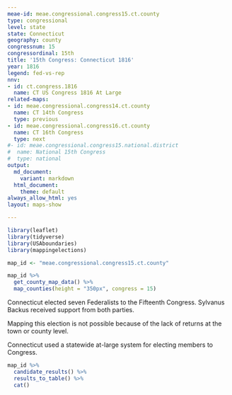 ```yaml
---
meae-id: meae.congressional.congress15.ct.county
type: congressional
level: state
state: Connecticut
geography: county
congressnum: 15
congressordinal: 15th
title: '15th Congress: Connecticut 1816'
year: 1816
legend: fed-vs-rep
nnv:
- id: ct.congress.1816
  name: CT US Congress 1816 At Large
related-maps:
- id: meae.congressional.congress14.ct.county
  name: CT 14th Congress
  type: previous
- id: meae.congressional.congress16.ct.county
  name: CT 16th Congress
  type: next
#- id: meae.congressional.congress15.national.district
#  name: National 15th Congress
#  type: national
output:
  md_document:
    variant: markdown
  html_document:
    theme: default
always_allow_html: yes
layout: maps-show

---
```


```r
library(leaflet)
library(tidyverse)
library(USAboundaries)
library(mappingelections)

map_id <- "meae.congressional.congress15.ct.county"
```

<div class="map">

```r
map_id %>%
  get_county_map_data() %>%
  map_counties(height = "350px", congress = 15)
```

</div>

Connecticut elected seven Federalists to the Fifteenth Congress. Sylvanus Backus received support from both parties.

Mapping this election is not possible because of the lack of returns at the town or county level.

Connecticut used a statewide at-large system for electing members to Congress.

<div class="results-table">

```r
map_id %>%
  candidate_results() %>%
  results_to_table() %>%
  cat()
```

</div>
